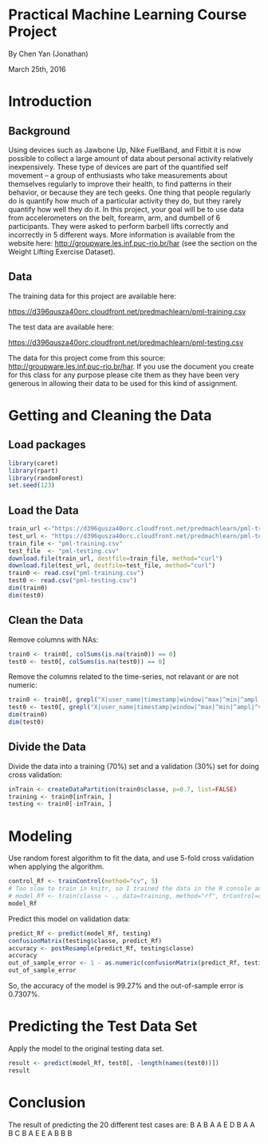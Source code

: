 Practical Machine Learning Course Project
=========

By Chen Yan (Jonathan)

March 25th, 2016

# Introduction

## Background

Using devices such as Jawbone Up, Nike FuelBand, and Fitbit it is now possible to collect a large amount of data about personal activity relatively inexpensively. These type of devices are part of the quantified self movement – a group of enthusiasts who take measurements about themselves regularly to improve their health, to find patterns in their behavior, or because they are tech geeks. One thing that people regularly do is quantify how much of a particular activity they do, but they rarely quantify how well they do it. In this project, your goal will be to use data from accelerometers on the belt, forearm, arm, and dumbell of 6 participants. They were asked to perform barbell lifts correctly and incorrectly in 5 different ways. More information is available from the website here: <http://groupware.les.inf.puc-rio.br/har> (see the section on the Weight Lifting Exercise Dataset).

## Data

The training data for this project are available here:

<https://d396qusza40orc.cloudfront.net/predmachlearn/pml-training.csv>

The test data are available here:

<https://d396qusza40orc.cloudfront.net/predmachlearn/pml-testing.csv>

The data for this project come from this source: <http://groupware.les.inf.puc-rio.br/har>. If you use the document you create for this class for any purpose please cite them as they have been very generous in allowing their data to be used for this kind of assignment.

# Getting and Cleaning the Data

## Load packages

```r
library(caret)
library(rpart)
library(randomForest)
set.seed(123)
```

## Load the Data

```r
train_url <-"https://d396qusza40orc.cloudfront.net/predmachlearn/pml-training.csv"
test_url <- "https://d396qusza40orc.cloudfront.net/predmachlearn/pml-testing.csv"
train_file <- "pml-training.csv"
test_file  <- "pml-testing.csv"
download.file(train_url, destfile=train_file, method="curl")
download.file(test_url, destfile=test_file, method="curl")
train0 <- read.csv("pml-training.csv")
test0 <- read.csv("pml-testing.csv")
dim(train0)
dim(test0)
```

## Clean the Data

Remove columns with NAs:

```r
train0 <- train0[, colSums(is.na(train0)) == 0] 
test0 <- test0[, colSums(is.na(test0)) == 0] 
```

Remove the columns related to the time-series, not relavant or are not numeric:

```r
train0 <- train0[, grepl("X|user_name|timestamp|window|^max|^min|^ampl|^var|^avg|^stdd|^ske|^kurt", colnames(train0)) == F]
test0 <- test0[, grepl("X|user_name|timestamp|window|^max|^min|^ampl|^var|^avg|^stdd|^ske|^kurt", colnames(test0)) == F]
dim(train0)
dim(test0)
```

## Divide the Data

Divide the data into a training (70%) set and a validation (30%) set for doing cross validation:

```r
inTrain <- createDataPartition(train0$classe, p=0.7, list=FALSE)
training <- train0[inTrain, ]
testing <- train0[-inTrain, ]
```

# Modeling

Use random forest algorithm to fit the data, and use 5-fold cross validation when applying the algorithm.

```r
control_Rf <- trainControl(method="cv", 5)
# Too slow to train in knitr, so I trained the data in the R console and use the model_Rf result in the Global Environment instead. The training method I used is stated below:
# model_Rf <- train(classe ~ ., data=training, method="rf", trControl=control_Rf, ntree=100)
model_Rf
```

Predict this model on validation data:

```r
predict_Rf <- predict(model_Rf, testing)
confusionMatrix(testing$classe, predict_Rf)
accuracy <- postResample(predict_Rf, testing$classe)
accuracy
out_of_sample_error <- 1 - as.numeric(confusionMatrix(predict_Rf, testing$classe)$overall[1])
out_of_sample_error
```

So, the accuracy of the model is 99.27% and the out-of-sample error is 0.7307%.


# Predicting the Test Data Set

Apply the model to the original testing data set.

```r
result <- predict(model_Rf, test0[, -length(names(test0))])
result
```

# Conclusion

The result of predicting the 20 different test cases are: B A B A A E D B A A B C B A E E A B B B

